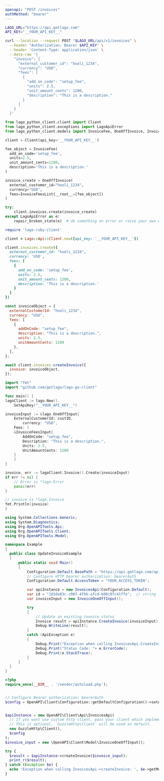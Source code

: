 ```yaml
---
openapi: "POST /invoices"
authMethod: "bearer"
---
```


<RequestExample>

```bash cURL
LAGO_URL="https://api.getlago.com"
API_KEY="__YOUR_API_KEY__"

curl --location --request POST "$LAGO_URL/api/v1/invoices" \
  --header "Authorization: Bearer $API_KEY" \
  --header 'Content-Type: application/json' \
  --data-raw '{
    "invoice": {
      "external_customer_id": "hooli_1234",
      "currency": "USD",
      "fees": [
        {
          "add_on_code": "setup_fee",
          "units": 2.5,
          "unit_amount_cents": 1200,
          "description": "This is a description."
        }
      ]
    }
  }'
```

```python Python
from lago_python_client.client import Client
from lago_python_client.exceptions import LagoApiError
from lago_python_client.models import InvoiceFee, OneOffInvoice, InvoiceFeesList

client = Client(api_key='__YOUR_API_KEY__')

fee_object = InvoiceFee(
  add_on_code='setup_fee',
  units=2.5,
  unit_amount_cents=1200,
  description='This is a description.'
)

invoice_create = OneOffInvoice(
  external_customer_id="hooli_1234",
  currency="USD",
  fees=InvoiceFeesList(__root__=[fee_object])
)

try:
    client.invoices.create(invoice_create)
except LagoApiError as e:
    repair_broken_state(e)  # do something on error or raise your own exception
```

```ruby Ruby
require 'lago-ruby-client'

client = Lago::Api::Client.new({api_key: '__YOUR_API_KEY__'})

client.invoices.create({
  external_customer_id: "hooli_1234",
  currency: 'USD',
  fees: [
    {
      add_on_code: 'setup_fee',
      units: 2.5,
      unit_amount_cents: 1200,
      description: 'This is a description.'
    }
  ]
})
```

```js Javascript
const invoiceObject = {
  externalCustomerId: "hooli_1234",
  currency: "USD",
  fees: [
    {
      addOnCode: "setup_fee",
      description: "This is a description.",
      units: 2.5,
      unitAmountCents: 1200
    },
  ],
};

await client.invoices.createInvoice({
  invoice: invoiceObject,
});
```

```go Go
import "fmt"
import "github.com/getlago/lago-go-client"

func main() {
lagoClient := lago.New().
    SetApiKey("__YOUR_API_KEY__")

invoiceInput := &lago.OneOffInput{
    ExternalCustomerId: custID,
        currency: "USD",
    Fees: [
    &InvoiceFeesInput{
        AddOnCode: "setup_fee",
        Description: "This is a description.",
        Units: 2.5,
        UnitAmountCents: 1200
    }
    ]
}

invoice, err := lagoClient.Invoice().Create(invoiceInput)
if err != nil {
    // Error is *lago.Error
    panic(err)
}

// invoice is *lago.Invoice
fmt.Println(invoice)
}
```

```csharp C#
using System.Collections.Generic;
using System.Diagnostics;
using Org.OpenAPITools.Api;
using Org.OpenAPITools.Client;
using Org.OpenAPITools.Model;

namespace Example
{
  public class UpdateInvoiceExample
  {
      public static void Main()
      {
          Configuration.Default.BasePath = "https://api.getlago.com/api/v1";
          // Configure HTTP bearer authorization: bearerAuth
          Configuration.Default.AccessToken = "YOUR_ACCESS_TOKEN";

          var apiInstance = new InvoicesApi(Configuration.Default);
          var id = "183da83c-c007-4fbb-afcd-b00c07c41ffe";  // string | ID of the existing Lago Invoice
          var invoiceInput = new InvoiceOneOffInput();

          try
          {
              // Update an existing invoice status
              Invoice result = apiInstance.CreateInvoice(invoiceInput);
              Debug.WriteLine(result);
          }
          catch (ApiException e)
          {
              Debug.Print("Exception when calling InvoicesApi.CreateInvoice: " + e.Message );
              Debug.Print("Status Code: "+ e.ErrorCode);
              Debug.Print(e.StackTrace);
          }
      }
  }
}
```

```php PHP
<?php
require_once(__DIR__ . '/vendor/autoload.php');


// Configure Bearer authorization: bearerAuth
$config = OpenAPI\Client\Configuration::getDefaultConfiguration()->setAccessToken('YOUR_ACCESS_TOKEN');


$apiInstance = new OpenAPI\Client\Api\InvoicesApi(
  // If you want use custom http client, pass your client which implements `GuzzleHttp\ClientInterface`.
  // This is optional, `GuzzleHttp\Client` will be used as default.
  new GuzzleHttp\Client(),
  $config
);
$invoice_input = new \OpenAPI\Client\Model\InvoiceOneOffInput();

try {
  $result = $apiInstance->createInvoice($invoice_input);
  print_r($result);
} catch (Exception $e) {
  echo 'Exception when calling InvoicesApi->createInvoice: ', $e->getMessage(), PHP_EOL;
}
```

</RequestExample>

